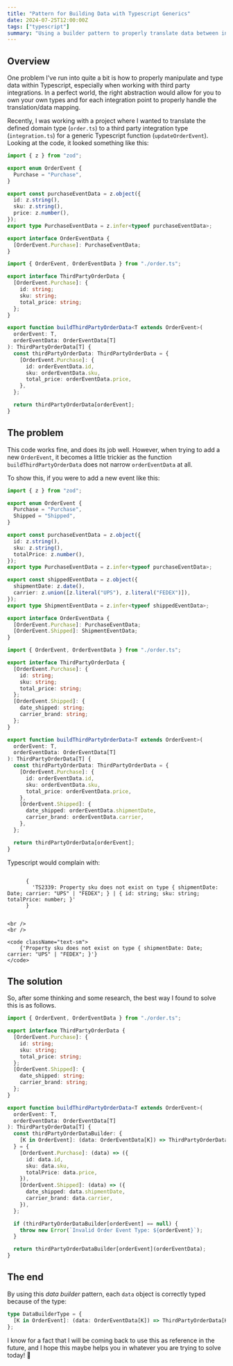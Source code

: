 ```yaml
---
title: "Pattern for Building Data with Typescript Generics"
date: 2024-07-25T12:00:00Z
tags: ["typescript"]
summary: "Using a builder pattern to properly translate data between integration points when utilizing Typescript generic functions"
---
```


## Overview

One problem I've run into quite a bit is how to properly manipulate and type data within Typescript, especially when
working with third party integrations. In a perfect world, the right abstraction would allow for you to own your own
types and for each integration point to properly handle the translation/data mapping.

Recently, I was working with a project where I wanted to translate the defined domain type (`order.ts`) to a third party integration type
(`integration.ts`) for a generic Typescript function (`updateOrderEvent`). Looking at the code, it looked something like this:

```ts fileName="order.ts"
import { z } from "zod";

export enum OrderEvent {
  Purchase = "Purchase",
}

export const purchaseEventData = z.object({
  id: z.string(),
  sku: z.string(),
  price: z.number(),
});
export type PurchaseEventData = z.infer<typeof purchaseEventData>;

export interface OrderEventData {
  [OrderEvent.Purchase]: PurchaseEventData;
}
```

```ts fileName="integration.ts"
import { OrderEvent, OrderEventData } from "./order.ts";

export interface ThirdPartyOrderData {
  [OrderEvent.Purchase]: {
    id: string;
    sku: string;
    total_price: string;
  };
}

export function buildThirdPartyOrderData<T extends OrderEvent>(
  orderEvent: T,
  orderEventData: OrderEventData[T]
): ThirdPartyOrderData[T] {
  const thirdPartyOrderData: ThirdPartyOrderData = {
    [OrderEvent.Purchase]: {
      id: orderEventData.id,
      sku: orderEventData.sku,
      total_price: orderEventData.price,
    },
  };

  return thirdPartyOrderData[orderEvent];
}
```

## The problem

This code works fine, and does its job well. However, when trying to add a new `OrderEvent`, it becomes a little trickier
as the function `buildThirdPartyOrderData` does not narrow `orderEventData` at all.

To show this, if you were to add a new event like this:

```ts fileName="order.ts" lines={["5:5", "15:19", "23:23"]}
import { z } from "zod";

export enum OrderEvent {
  Purchase = "Purchase",
  Shipped = "Shipped",
}

export const purchaseEventData = z.object({
  id: z.string(),
  sku: z.string(),
  totalPrice: z.number(),
});
export type PurchaseEventData = z.infer<typeof purchaseEventData>;

export const shippedEventData = z.object({
  shipmentDate: z.date(),
  carrier: z.union([z.literal("UPS"), z.literal("FEDEX")]),
});
export type ShipmentEventData = z.infer<typeof shippedEventData>;

export interface OrderEventData {
  [OrderEvent.Purchase]: PurchaseEventData;
  [OrderEvent.Shipped]: ShipmentEventData;
}
```

```ts fileName="integration.ts"
import { OrderEvent, OrderEventData } from "./order.ts";

export interface ThirdPartyOrderData {
  [OrderEvent.Purchase]: {
    id: string;
    sku: string;
    total_price: string;
  };
  [OrderEvent.Shipped]: {
    date_shipped: string;
    carrier_brand: string;
  };
}

export function buildThirdPartyOrderData<T extends OrderEvent>(
  orderEvent: T,
  orderEventData: OrderEventData[T]
): ThirdPartyOrderData[T] {
  const thirdPartyOrderData: ThirdPartyOrderData = {
    [OrderEvent.Purchase]: {
      id: orderEventData.id,
      sku: orderEventData.sku,
      total_price: orderEventData.price,
    },
    [OrderEvent.Shipped]: {
      date_shipped: orderEventData.shipmentDate,
      carrier_brand: orderEventData.carrier,
    },
  };

  return thirdPartyOrderData[orderEvent];
}
```

Typescript would complain with:

<Error>
    <code className="text-sm">
      {
        'TS2339: Property sku does not exist on type { shipmentDate: Date; carrier: "UPS" | "FEDEX"; } | { id: string; sku: string; totalPrice: number; }'
      }
    </code>

    <br />
    <br />

    <code className="text-sm">
        {'Property sku does not exist on type { shipmentDate: Date; carrier: "UPS" | "FEDEX"; }'}
    </code>

</Error>

## The solution

So, after some thinking and some research, the best way I found to solve this is as follows.

```ts fileName="integration.ts" lines={["19:21", "27:30"]}
import { OrderEvent, OrderEventData } from "./order.ts";

export interface ThirdPartyOrderData {
  [OrderEvent.Purchase]: {
    id: string;
    sku: string;
    total_price: string;
  };
  [OrderEvent.Shipped]: {
    date_shipped: string;
    carrier_brand: string;
  };
}

export function buildThirdPartyOrderData<T extends OrderEvent>(
  orderEvent: T,
  orderEventData: OrderEventData[T]
): ThirdPartyOrderData[T] {
  const thirdPartyOrderDataBuilder: {
    [K in OrderEvent]: (data: OrderEventData[K]) => ThirdPartyOrderData[K];
  } = {
    [OrderEvent.Purchase]: (data) => ({
      id: data.id,
      sku: data.sku,
      totalPrice: data.price,
    }),
    [OrderEvent.Shipped]: (data) => ({
      date_shipped: data.shipmentDate,
      carrier_brand: data.carrier,
    }),
  };

  if (thirdPartyOrderDataBuilder[orderEvent] == null) {
    throw new Error(`Invalid Order Event Type: ${orderEvent}`);
  }

  return thirdPartyOrderDataBuilder[orderEvent](orderEventData);
}
```

## The end

By using this _data builder_ pattern, each `data` object is correctly typed because of the type:

```ts
type DataBuilderType = {
  [K in OrderEvent]: (data: OrderEventData[K]) => ThirdPartyOrderData[K];
};
```

I know for a fact that I will be coming back to use this as reference in the future, and I hope this maybe helps you
in whatever you are trying to solve today! 🎉
